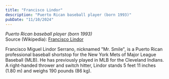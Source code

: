 ```yaml
---
title: "Francisco Lindor"
description: "Puerto Rican baseball player (born 1993)"
pubDate: "11/10/2024"
---
```


*Puerto Rican baseball player (born 1993)*  
Source (Wikipedia): [Francisco Lindor][1]

 Francisco Miguel Lindor Serrano, nicknamed "Mr. Smile", is a Puerto Rican professional baseball shortstop for the New York Mets of Major League Baseball (MLB). He has previously played in MLB for the Cleveland Indians. A right-handed thrower and switch hitter, Lindor stands 5 feet 11 inches (1.80 m) and weighs 190 pounds (86 kg).

[1]: https://en.wikipedia.org/wiki/Francisco_Lindor
